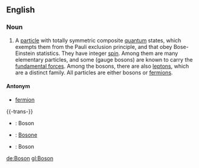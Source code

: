 ==English==
===Noun===
#A [[particle]] with totally symmetric composite [[quantum]] states, which exempts them from the Pauli exclusion principle, and that obey Bose-Einstein statistics.  They have integer [[spin]].  Among them are many elementary particles, and some (gauge bosons) are known to carry the [[fundamental force]]s.  Among the bosons, there are also [[lepton]]s, which are a distinct family.  All particles are either bosons or [[fermion]]s.

====Antonym====
*[[fermion]]


{{-trans-}}
*{{Fr}}: Boson
*{{It}}: [[Bosone]] {{m}}
*{{Gl}}: Boson

[[de:Boson]]
[[gl:Boson]]